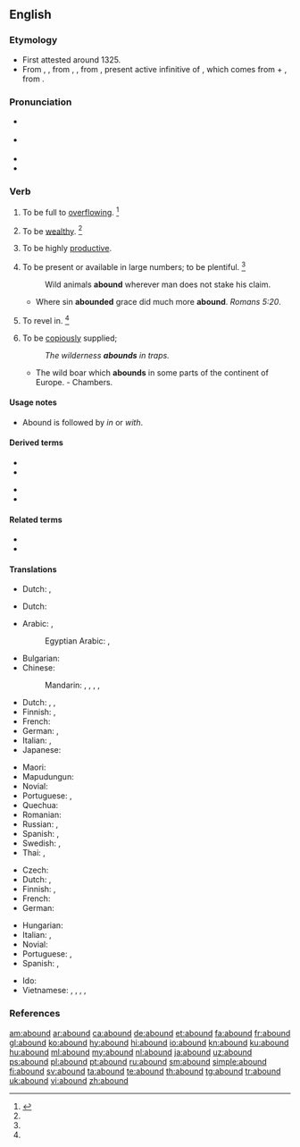 ==English==

===Etymology===
* First attested around 1325.
* From {{etyl|enm|en}} {{m|enm|abounden}}, {{m|enm|abounde}}, from {{etyl|fro|en}} {{m|fro|abonder}}, {{m|fro|abunder}}, from {{etyl|la|en}} {{m|la|abundāre}}, present active infinitive of {{m|la|abundō||overflow}}, which comes from {{m|la|ab||from, down from}} + {{m|la|undō||surge, swell, rise in waves, move in waves}}, from {{m|la|unda||wave}}.

===Pronunciation===
* {{a|RP}} {{IPA|/əˈbaʊnd/|lang=en}}
* {{a|US}} {{IPA|/əˈbaʊnd/|lang=en}}
* {{audio|en-us-abound.ogg|Audio (US)|lang=en}}
* {{rhymes|aʊnd|lang=en}}

===Verb===
{{en-verb}}

# {{label|en|intransitive}} To be full to [[overflowing]]. {{defdate|First attested from around (1350 to 1470).}}<ref name=SOED>{{R:SOED5|page=7}}</ref>
# {{label|en|intransitive|obsolete}} To be [[wealthy]]. {{defdate|Attested from around (1350 to 1470) until the mid 18<sup>th</sup> century.}}<ref name=SOED/>
# {{label|en|intransitive}} To be highly [[productive]].
# {{label|en|intransitive}} To be present or available in large numbers; to be plentiful. {{defdate|First attested from around (1350 to 1470).}}<ref name=SOED/>
#: Wild animals '''abound''' wherever man does not stake his claim.
#* Where sin '''abounded''' grace did much more '''abound'''. ''Romans 5:20''.
# {{label|en|intransitive}} To revel in. {{defdate|Attested from around (1350 to 1470) until the late 18<sup>th</sup> century.}}<ref name=SOED/>
# {{label|en|intransitive}} To be [[copiously]] supplied;
#: ''The wilderness '''abounds''' in traps.''
#* The wild boar which '''abounds''' in some parts of the continent of Europe. - Chambers.

====Usage notes====
* {{sense|copiously supplied}} Abound is followed by ''in'' or ''with''.

====Derived terms====
{{der-top}}
* {{l|en|abound in}}
* {{l|en|abound with}}
{{der-mid}}
* {{l|en|abounder}}
* {{l|en|aboundingly}}
{{der-bottom}}

====Related terms====
* {{l|en|abundance}}
* {{l|en|abundant}}

====Translations====
{{trans-top|to be full to overflowing}}
* Dutch: {{t|nl|zeer productief zijn}}, {{t|nl|overvloedig voortbrengen}}
{{trans-mid}}
{{trans-bottom}}

{{trans-top|to be highly productive}}
* Dutch: {{t|nl|abortuskoorts|m}}
{{trans-mid}}
{{trans-bottom}}

{{trans-top|to be plentiful}}
* Arabic: {{t|ar|كَثُر}}, {{t+|ar|تَوَفَر}}
*: Egyptian Arabic: {{t|arz|كتر|tr=keter|sc=Arab}}, {{t|arz|اتوفر|tr=etwafar|sc=Arab}}
* Bulgarian: {{t|bg|изобилствам|sc=Cyrl}}
* Chinese:
*: Mandarin: {{t|cmn|盛產|sc=Hani}}, {{t+|cmn|盛产|tr=shèngchǎn|sc=Hani}}, {{t+|cmn|富有|tr=fùyǒu|sc=Hani}}, {{t|cmn|富於|sc=Hani}}, {{t+|cmn|富于|tr=fùyú|sc=Hani}}
* Dutch: {{t|nl|[[overvloedig]] [[aanwezig]] [[zijn]]}}, {{t+|nl|wemelen}} {{qualifier|van}}, {{t|nl|in grote aantallen voorkomen}}
* Finnish: {{t|fi|[[olla]] [[runsaasti]]}}, {{t|fi|[[olla]] [[tulvillaan]]}}
* French: {{t+|fr|foisonner}}
* German: {{t|de|[[in|im]] [[Überfluss]] [[vorhanden]] [[sein]]}}, {{t+|de|wimmeln}} {{qualifier|von}}
* Italian: {{t+|it|abbondare}}, {{t|it|[[essere]] [[abbondante]]}}
* Japanese: {{t+|ja|たくさん|tr=takusan aru|alt=たくさんある|sc=Jpan}}
{{trans-mid}}
* Maori: {{t|mi|whakamakuru}}
* Mapudungun: {{t|arn|ünüfn}}
* Novial: {{t|nov|abunda}}
* Portuguese: {{t+|pt|abundar}}, {{t|pt|[[ser]] [[abundante]]}}
* Quechua: {{t|qu|achkachay}}
* Romanian: {{t+|ro|abunda}}
* Russian: {{t+|ru|изоби́ловать|impf}}, {{t+|ru|кише́ть|impf}}
* Spanish: {{t+|es|abundar}}, {{t|es|[[ser]] [[abundante]]}}
* Swedish: {{t|sv|finnas i riklig mängd}}, {{t|sv|finnas i överflöd}}
* Thai: {{t|th|เต็มไปด้วย|sc=Thai|tr=dtem bpai dûay}}, {{t|th|อุดมไปด้วย|sc=Thai|tr=udom bpai dûay}}
{{trans-bottom}}

{{trans-top|to be copiously supplied}}
* Czech: {{t|cs|oplývat}}
* Dutch: {{t+|nl|wemelen}} {{qualifier|van}}, {{t+|nl|krioelen}} {{qualifier|van}}
* Finnish: {{t|fi|[[olla]] [[runsaasti]]}}, {{t|fi|[[olla]] [[tulvillaan]]}}
* French: {{t+|fr|abonder}}
* German: {{t+|de|wimmeln}} {{qualifier|von}}
{{trans-mid}}
* Hungarian: {{t+|hu|bővelkedik}}
* Italian: {{t+|it|abbondare}}, {{t|it|essere abbondante}}
* Novial: {{t|nov|abunda}}
* Portuguese: {{t+|pt|abundar}}, {{t|pt|[[ser]] [[abundante]]}}
* Spanish: {{t+|es|abundar}}, {{t|es|[[ser]] [[abundante]]}}
{{trans-bottom}}

{{checktrans-top}}
* Ido: {{t+check|io|abundar}}
* Vietnamese: {{t-check|vi|có rất nhiều}}, {{t-check|vi|có thừa}}, {{t+check|vi|nhan nhản}}, {{t+check|vi|lúc nhúc}}, {{t+check|vi|đầy dẫy}}
{{trans-bottom}}

===References===
<references/>

[[am:abound]]
[[ar:abound]]
[[ca:abound]]
[[de:abound]]
[[et:abound]]
[[fa:abound]]
[[fr:abound]]
[[gl:abound]]
[[ko:abound]]
[[hy:abound]]
[[hi:abound]]
[[io:abound]]
[[kn:abound]]
[[ku:abound]]
[[hu:abound]]
[[ml:abound]]
[[my:abound]]
[[nl:abound]]
[[ja:abound]]
[[uz:abound]]
[[ps:abound]]
[[pl:abound]]
[[pt:abound]]
[[ru:abound]]
[[sm:abound]]
[[simple:abound]]
[[fi:abound]]
[[sv:abound]]
[[ta:abound]]
[[te:abound]]
[[th:abound]]
[[tg:abound]]
[[tr:abound]]
[[uk:abound]]
[[vi:abound]]
[[zh:abound]]